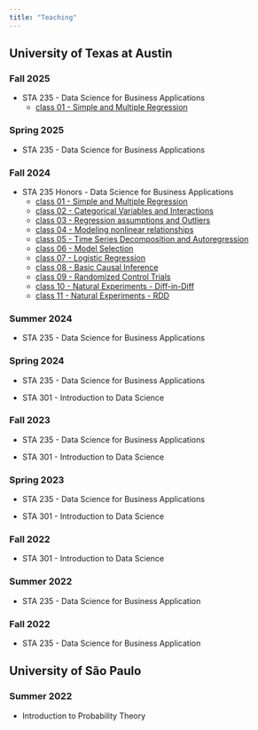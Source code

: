 ```yaml
---
title: "Teaching"
---
```


## University of Texas at Austin

### Fall 2025

- STA 235 - Data Science for Business Applications
  - [class 01 - Simple and Multiple Regression](fall_sta235_2025/week_01/week_01.qmd)

### Spring 2025

- STA 235 - Data Science for Business Applications

### Fall 2024

- STA 235 Honors - Data Science for Business Applications
  - [class 01 - Simple and Multiple Regression](class_01.qmd)
  - [class 02 - Categorical Variables and Interactions](class_02.qmd)
  - [class 03 - Regression assumptions and Outliers](class_03.qmd)
  - [class 04 - Modeling nonlinear relationships](class_04.qmd)
  - [class 05 - Time Series Decomposition and Autoregression](class_05.qmd)
  - [class 06 - Model Selection](class_06.qmd)
  - [class 07 - Logistic Regression](class_07.qmd)
  - [class 08 - Basic Causal Inference](class_08.qmd)
  - [class 09 - Randomized Control Trials](class_09.qmd)
  - [class 10 - Natural Experiments - Diff-in-Diff](class_10.qmd)
  - [class 11 - Natural Experiments -  RDD](class_11.qmd)

### Summer 2024

- STA 235 - Data Science for Business Applications

### Spring 2024

- STA 235 - Data Science for Business Applications

- STA 301 - Introduction to Data Science

### Fall 2023

- STA 235 - Data Science for Business Applications

- STA 301 - Introduction to Data Science

### Spring 2023

- STA 235 - Data Science for Business Applications

- STA 301 - Introduction to Data Science

### Fall 2022

- STA 301 - Introduction to Data Science

### Summer 2022

- STA 235 - Data Science for Business Application

### Fall 2022

- STA 235 - Data Science for Business Application 

## University of São Paulo

### Summer 2022

-  Introduction to Probability Theory
